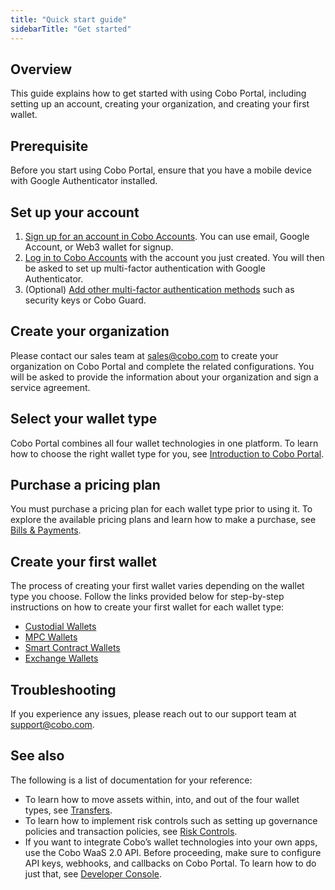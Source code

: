 ```yaml
---
title: "Quick start guide"
sidebarTitle: "Get started"
---
```


## Overview

This guide explains how to get started with using Cobo Portal, including setting up an account, creating your organization, and creating your first wallet.

## Prerequisite

Before you start using Cobo Portal, ensure that you have a mobile device with Google Authenticator installed.

## Set up your account

1. [Sign up for an account in Cobo Accounts](/en/accounts/sign-up). You can use email, Google Account, or Web3 wallet for signup.
2. [Log in to Cobo Accounts](/en/accounts/log-in) with the account you just created. You will then be asked to set up multi-factor authentication with Google Authenticator.
3. (Optional) [Add other multi-factor authentication methods](/en/accounts/set-up-mfa) such as security keys or Cobo Guard.

## Create your organization

Please contact our sales team at [sales@cobo.com](mailto:sales@cobo.com) to create your organization on Cobo Portal and complete the related configurations. You will be asked to provide the information about your organization and sign a service agreement.

## Select your wallet type

Cobo Portal combines all four wallet technologies in one platform. To learn how to choose the right wallet type for you, see [Introduction to Cobo Portal](/en/portal/introduction).

## Purchase a pricing plan

You must purchase a pricing plan for each wallet type prior to using it. To explore the available pricing plans and learn how to make a purchase, see [Bills & Payments](/en/portal/bills-and-payments/introduction).

## Create your first wallet

The process of creating your first wallet varies depending on the wallet type you choose. Follow the links provided below for step-by-step instructions on how to create your first wallet for each wallet type:

- [Custodial Wallets](/en/portal/custodial-wallets/set-up)
- [MPC Wallets](/en/portal/mpc-wallets/ocw/set-up)
- [Smart Contract Wallets](/en/portal/smart-contract-wallets/create)
- [Exchange Wallets](/en/portal/exchange-wallets/set-up)

## Troubleshooting

If you experience any issues, please reach out to our support team at [support@cobo.com](mailto:support@cobo.com).

## See also

The following is a list of documentation for your reference:

- To learn how to move assets within, into, and out of the four wallet types, see [Transfers](/en/portal/transfers/introduction).
- To learn how to implement risk controls such as setting up governance policies and transaction policies, see [Risk Controls](/en/portal/risk-controls/introduction).
- If you want to integrate Cobo’s wallet technologies into your own apps, use the Cobo WaaS 2.0 API. Before proceeding, make sure to configure API keys, webhooks, and callbacks on Cobo Portal. To learn how to do just that, see [Developer Console](/en/portal/developer-console/introduction).